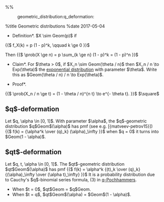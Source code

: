 %%<!-- -*- mode: text; -*- -->
:geometric_distribution:q_deformation:

%title Geometric distributions
%date 2017-05-04

*Definition*. $X \sim Geom(p)$ if
{{$
f_X(k) = p (1 - p)^k, \qquad k \ge 0
}}$

Then
{{$
\prob(X \ge n) = p \sum_{k \ge n} (1 - p)^k = (1 - p)^n
}}$

*Claim*. For $\theta > 0$, if $X_n \sim Geom(\theta / n)$ then $X_n / n \to Exp(\theta)$ the [[exponential_distribution|exponential distribution]] with parameter $\theta$. Write this as $Geom(\theta / n) / n \to Exp(\theta)$.

*Proof*.
{{$
\prob(X_n / n \ge t) = (1 - \theta / n)^{n t} \to e^{- \theta t}.
}}$
$\square$

== $q$-deformation ==
Let $q, \alpha \in [0, 1]$. With parameter $\alpha$, the $q$-geometric distribution $q$Geom$(\alpha)$ has pmf (see e.g. [{matveev-petrov15}])
{{$
f(k) = {\alpha^k \over (q)_k} (\alpha)_\infty
}}$
when $q = 0$ it turns into $Geom(1 - \alpha)$.

== $qt$-deformation ==
Let $q, t, \alpha \in [0, 1]$. The $qt$-geometric distribution $qt$Geom$(\alpha)$ has pmf
{{$
f(k) = \alpha^k {(t)_k \over (q)_k} {(\alpha)_\infty \over (\alpha t)_\infty}
}}$
It is a probability distribution due to Cauchy's $q$-binomial series formula, (3) in [[q_pochhammers|q-Pochhammers]].

* When $t = 0$, $qt$Geom = $q$Geom.
* When $t = q$, $qt$Geom$(\alpha) = $Geom$(1 - \alpha)$.
